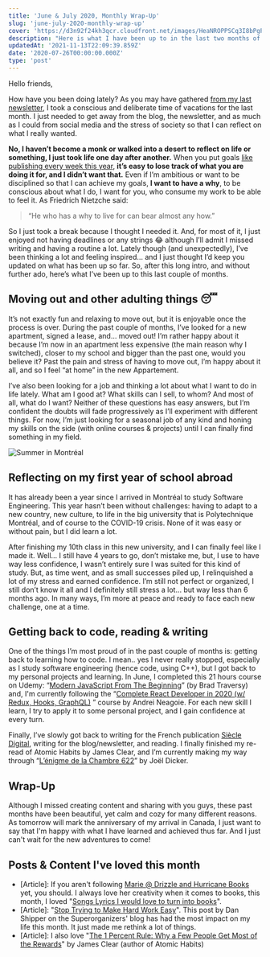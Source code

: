 ```yaml
---
title: 'June & July 2020, Monthly Wrap-Up'
slug: 'june-july-2020-monthly-wrap-up'
cover: 'https://d3n92f24kh3qcr.cloudfront.net/images/HeaNROPPSCq3I8bPgPcB.jpg'
description: "Here is what I have been up to in the last two months of June and July 2020. What about you, what's up?"
updatedAt: '2021-11-13T22:09:39.859Z'
date: '2020-07-26T00:00:00.000Z'
type: 'post'
---
```


Hello friends,

How have you been doing lately? As you may have gathered [from my last newsletter](https://mailchi.mp/9d203a1f7509/renewal-7985617), I took a conscious and deliberate time of vacations for the last month. I just needed to get away from the blog, the newsletter, and as much as I could from social media and the stress of society so that I can reflect on what I really wanted.

**No, I haven’t become a monk or walked into a desert to reflect on life or something, I just took life one day after another.** When you put goals [like publishing every week this year](/2020/), **it’s easy to lose track of what you are doing it for, and I didn’t want that.** Even if I’m ambitious or want to be disciplined so that I can achieve my goals, **I want to have a why**, to be conscious about what I do, I want for you, who consume my work to be able to feel it. As Friedrich Nietzche said:

> “He who has a why to live for can bear almost any how.”

So I just took a break because I thought I needed it. And, for most of it, I just enjoyed not having deadlines or any strings 😂 although I’ll admit I missed writing and having a routine a lot. Lately though (and unexpectedly), I’ve been thinking a lot and feeling inspired… and I just thought I’d keep you updated on what has been up so far. So, after this long intro, and without further ado, here’s what I’ve been up to this last couple of months.

## Moving out and other adulting things 😴

It’s not exactly fun and relaxing to move out, but it is enjoyable once the process is over. During the past couple of months, I’ve looked for a new apartment, signed a lease, and… moved out! I’m rather happy about it because I’m now in an apartment less expensive (the main reason why I switched), closer to my school and bigger than the past one, would you believe it? Past the pain and stress of having to move out, I’m happy about it all, and so I feel “at home” in the new Appartement.

I’ve also been looking for a job and thinking a lot about what I want to do in life lately. What am I good at? What skills can I sell, to whom? And most of all, what do I want? Neither of these questions has easy answers, but I’m confident the doubts will fade progressively as I’ll experiment with different things. For now, I’m just looking for a seasonal job of any kind and honing my skills on the side (with online courses & projects) until I can finally find something in my field.

![Summer in Montréal](https://d3n92f24kh3qcr.cloudfront.net/images/HeaNROPPSCq3I8bPgPcB.jpg)

## Reflecting on my first year of school abroad

It has already been a year since I arrived in Montréal to study Software Engineering. This year hasn’t been without challenges: having to adapt to a new country, new culture, to life in the big university that is Polytechnique Montréal, and of course to the COVID-19 crisis. None of it was easy or without pain, but I did learn a lot.

After finishing my 10th class in this new university, and I can finally feel like I made it. Well… I still have 4 years to go, don’t mistake me, but, I use to have way less confidence, I wasn’t entirely sure I was suited for this kind of study. But, as time went, and as small successes piled up, I relinquished a lot of my stress and earned confidence. I’m still not perfect or organized, I still don’t know it all and I definitely still stress a lot… but way less than 6 months ago. In many ways, I’m more at peace and ready to face each new challenge, one at a time.

## Getting back to code, reading & writing

One of the things I’m most proud of in the past couple of months is: getting back to learning how to code. I mean.. yes I never really stopped, especially as I study software engineering (hence code, using C++), but I got back to my personal projects and learning. In June, I completed this 21 hours course on Udemy: “[Modern JavaScript From The Beginning](https://www.udemy.com/course/modern-javascript-from-the-beginning/)” (by Brad Traversy) and, I'm currently following the “[Complete React Developer in 2020 (w/ Redux, Hooks, GraphQL)](https://www.udemy.com/course/complete-react-developer-zero-to-mastery/) ” course by Andrei Neagoie. For each new skill I learn, I try to apply it to some personal project, and I gain confidence at every turn.

Finally, I’ve slowly got back to writing for the French publication [Siècle Digital](https://siecledigital.fr/author/mathieuceraline/), writing for the blog/newsletter, and reading. I finally finished my re-read of Atomic Habits by James Clear, and I’m currently making my way through “[L’énigme de la Chambre 622](https://amzn.to/2D5MWGA)” by Joël Dicker.

## Wrap-Up

Although I missed creating content and sharing with you guys, these past months have been beautiful, yet calm and cozy for many different reasons. As tomorrow will mark the anniversary of my arrival in Canada, I just want to say that I'm happy with what I have learned and achieved thus far. And I just can't wait for the new adventures to come!

## Posts & Content I've loved this month

-   \[Article\]: If you aren't following [Marie @ Drizzle and Hurricane Books](https://drizzleandhurricanebooks.com/) yet, you should. I always love her creativity when it comes to books, this month, I loved "[Songs Lyrics I would love to turn into books](https://drizzleandhurricanebooks.com/2020/07/05/song-lyrics-i-would-love-to-turn-into-books/)".
-   \[Article\]: "[Stop Trying to Make Hard Work Easy](https://superorganizers.substack.com/p/stop-trying-to-make-hard-work-easy)". This post by Dan Shipper on the Superorganizers' blog has had the most impact on my life this month. It just made me rethink a lot of things.
-   \[Article\]: I also love "[The 1 Percent Rule: Why a Few People Get Most of the Rewards](https://jamesclear.com/the-1-percent-rule)" by James Clear (author of Atomic Habits)
